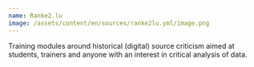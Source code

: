 ```yaml
---
name: Ranke2.lu
image: /assets/content/en/sources/ranke2lu.yml/image.png
---
```

Training modules around historical (digital) source criticism aimed at students, trainers and anyone with an interest in critical analysis of data.
